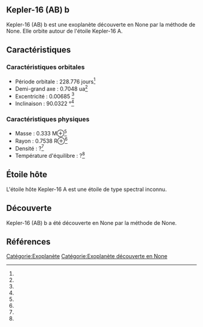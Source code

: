 == Kepler-16 (AB) b ==

{{Infobox Exoplanète
| nom = Kepler-16 (AB) b
| image = 
| légende = 
| étoile = Kepler-16 A
| constellation = 
| ascension_droite = 
| déclinaison = 
| distance = ?
| type_spectral = ?
| masse = 0.333 M⊕<ref></ref>
| rayon = 0.7538 R⊕<ref></ref>
| densité = ?<ref></ref>
| gravité = ?<ref></ref>
| température = ?<ref></ref>
| période = 228.776 j<ref></ref>
| demi_grand_axe = 0.7048 ua<ref></ref>
| excentricité = 0.00685 <ref></ref>
| inclinaison = 90.0322 °<ref></ref>
| méthode_découverte = ?
| date_découverte = ?
| statut = Confirmée
}}

Kepler-16 (AB) b est une exoplanète découverte en None par la méthode de None. Elle orbite autour de l'étoile Kepler-16 A.

== Caractéristiques ==

=== Caractéristiques orbitales ===
* Période orbitale : 228.776 jours<ref></ref>
* Demi-grand axe : 0.7048 ua<ref></ref>
* Excentricité : 0.00685 <ref></ref>
* Inclinaison : 90.0322 °<ref></ref>

=== Caractéristiques physiques ===
* Masse : 0.333 M⊕<ref></ref>
* Rayon : 0.7538 R⊕<ref></ref>
* Densité : ?<ref></ref>
* Température d'équilibre : ?<ref></ref>

== Étoile hôte ==

{{Infobox Étoile
| nom = Kepler-16 A
| image = 
| légende = 
| constellation = 
| ascension_droite = 
| déclinaison = 
| distance = ?
| type_spectral = ?
| magnitude_absolue = 
| magnitude_apparente = 
| masse = ?<ref></ref>
| rayon = ?<ref></ref>
| température = ?<ref></ref>
| métallicité = ?<ref></ref>
| âge = ?<ref></ref>
}}

L'étoile hôte Kepler-16 A est une étoile de type spectral inconnu.

== Découverte ==

Kepler-16 (AB) b a été découverte en None par la méthode de None.

== Références ==
<references />

[[Catégorie:Exoplanète]]
[[Catégorie:Exoplanète découverte en None]]
